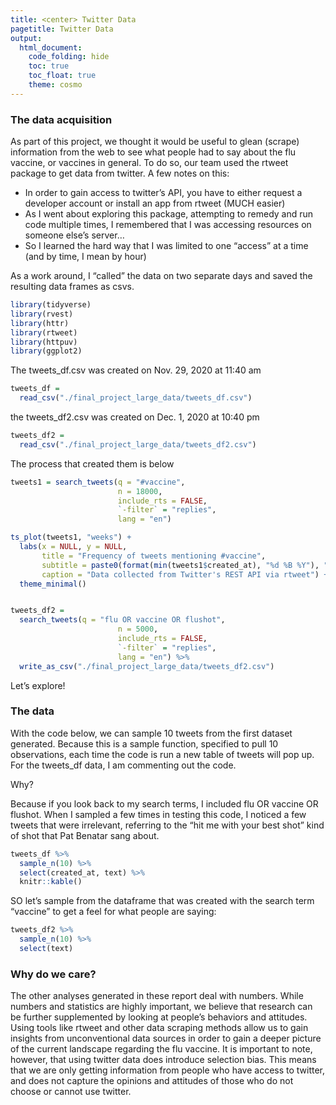 ```yaml
---
title: <center> Twitter Data
pagetitle: Twitter Data
output: 
  html_document:
    code_folding: hide
    toc: true
    toc_float: true
    theme: cosmo
---
```


### The data acquisition

As part of this project, we thought it would be useful to glean (scrape) information from the web to see what people had to say about the flu vaccine, or vaccines in general. To do so, our team used the rtweet package to get data from twitter. A few notes on this:

- In order to gain access to twitter's API, you have to either request a developer account or install an app from rtweet (MUCH easier)  
- As I went about exploring this package, attempting to remedy and run code multiple times, I remembered that I was accessing resources on someone else's server...  
- So I learned the hard way that I was limited to one "access" at a time (and by time, I mean by hour)

As a work around, I "called" the data on two separate days and saved the resulting data frames as csvs. 

```r
library(tidyverse)
library(rvest)
library(httr)
library(rtweet)
library(httpuv)
library(ggplot2)
```

The tweets_df.csv was created on Nov. 29, 2020 at 11:40 am

```r
tweets_df =
  read_csv("./final_project_large_data/tweets_df.csv")
```

the tweets_df2.csv was created on Dec. 1, 2020 at 10:40 pm

```r
tweets_df2 =
  read_csv("./final_project_large_data/tweets_df2.csv")

```

The process that created them is below

```r
tweets1 = search_tweets(q = "#vaccine",
                        n = 18000,
                        include_rts = FALSE,
                        `-filter` = "replies",
                        lang = "en")

ts_plot(tweets1, "weeks") +
  labs(x = NULL, y = NULL,
       title = "Frequency of tweets mentioning #vaccine",
       subtitle = paste0(format(min(tweets1$created_at), "%d %B %Y"), " to ", format(max(tweets1$created_at),"%d %B %Y")),
       caption = "Data collected from Twitter's REST API via rtweet") +
  theme_minimal()


tweets_df2 =
  search_tweets(q = "flu OR vaccine OR flushot",
                        n = 5000,
                        include_rts = FALSE,
                        `-filter` = "replies",
                        lang = "en") %>%
  write_as_csv("./final_project_large_data/tweets_df2.csv")

```



Let's explore!

### The data

With the code below, we can sample 10 tweets from the first dataset generated. Because this is a sample function, specified to pull 10 observations, each time the code is run a new table of tweets will pop up. For the tweets_df data, I am commenting out the code.

Why?

Because if you look back to my search terms, I included flu OR vaccine OR flushot. When I sampled a few times in testing this code, I noticed a few tweets that were irrelevant, referring to the "hit me with your best shot" kind of shot that Pat Benatar sang about.


```r
tweets_df %>%
  sample_n(10) %>%
  select(created_at, text) %>%
  knitr::kable()

```

SO let's sample from the dataframe that was created with the search term "vaccine" to get a feel for what people are saying:

```r
tweets_df2 %>%
  sample_n(10) %>%
  select(text)
```

### Why do we care?

The other analyses generated in these report deal with numbers. While numbers and statistics are highly important, we believe that research can be further supplemented by looking at people's behaviors and attitudes. Using tools like rtweet and other data scraping methods allow us to gain insights from unconventional data sources in order to gain a deeper picture of the current landscape regarding the flu vaccine. It is important to note, however, that using twitter data does introduce selection bias. This means that we are only getting information from people who have access to twitter, and does not capture the opinions and attitudes of those who do not choose or cannot use twitter.
